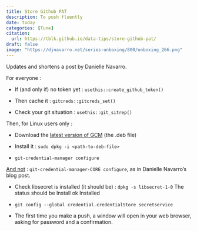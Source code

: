 ```yaml
---
title: Store Github PAT
description: To push fluently
date: today
categories: [Tune]
citation: 
  url: https://tblk.github.io/data-tips/store-github-pat/ 
draft: false
image: "https://djnavarro.net/series-unboxing/800/unboxing_266.png"
---
```


Updates and shortens a post by Danielle Navarro.

For everyone :

-   If (and only if) no token yet : `usethis::create_github_token()`

-   Then cache it : `gitcreds::gitcreds_set()`

-   Check your git situation : `usethis::git_sitrep()`

Then, for Linux users only :

-   Download the [latest version of GCM](https://github.com/git-ecosystem/git-credential-manager/releases/tag/v2.1.2) (the .deb file)

-   Install it : `sudo dpkg -i <path-to-deb-file>`

-   `git-credential-manager configure`

::: callout-warning
[And not](https://github.com/git-ecosystem/git-credential-manager/blob/main/docs/rename.md) : `git-credential-manager-CORE configure`, as in Danielle Navarro's blog post.
:::

-   Check libsecret is installed (it should be) : `dpkg -s libsecret-1-0` The status should be Install ok Installed

-   `git config --global credential.credentialStore secretservice`

-   The first time you make a push, a window will open in your web browser, asking for password and a confirmation.
